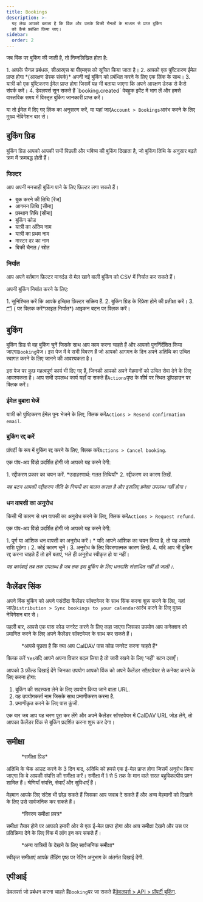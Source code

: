 ```yaml
---
title: Bookings
description: >-
  यह लेख आपको बताता है कि विंक और उसके बिक्री चैनलों के माध्यम से प्राप्त बुकिंग
  को कैसे प्रबंधित किया जाए।
sidebar:
  order: 2
---
```


जब विंक पर बुकिंग की जाती है, तो निम्नलिखित होता है:

<Steps>
  1. आपके चैनल प्रबंधक, सीआरएस या पीएमएस को सूचित किया जाता है।
  2. आपको एक पुष्टिकरण ईमेल प्राप्त होगा *(आरक्षण डेस्क संपर्क)* अपनी नई बुकिंग को प्रबंधित करने के लिए एक लिंक के साथ।
  3. यात्री को एक पुष्टिकरण ईमेल प्राप्त होगा जिसमें यह भी बताया जाएगा कि अपने आरक्षण डेस्क से कैसे संपर्क करें।
  4. डेवलपर्स सुन सकते हैं `booking.created` वेबहुक इवेंट में भाग लें और हमसे वास्तविक समय में विस्तृत बुकिंग जानकारी प्राप्त करें।
</Steps>


या तो ईमेल में दिए गए लिंक का अनुसरण करें, या यहां जाएं`Account > Bookings`आरंभ करने के लिए मुख्य नेविगेशन बार से।

## बुकिंग ग्रिड

बुकिंग ग्रिड आपको आपकी सभी पिछली और भविष्य की बुकिंग दिखाता है, जो बुकिंग तिथि के अनुसार बढ़ते क्रम में क्रमबद्ध होती हैं।

### फिल्टर

आप अपनी मनचाही बुकिंग पाने के लिए फ़िल्टर लगा सकते हैं।

* बुक करने की तिथि \[रेंज]
* आगमन तिथि \[सीमा]
* प्रस्थान तिथि \[सीमा]
* बुकिंग कोड
* यात्री का अंतिम नाम
* यात्री का प्रथम नाम
* मास्टर दर का नाम
* बिक्री चैनल / स्रोत

### निर्यात

आप अपने वर्तमान फ़िल्टर मानदंड से मेल खाने वाली बुकिंग को CSV में निर्यात कर सकते हैं।

अपनी बुकिंग निर्यात करने के लिए:

<Steps>
  1. सुनिश्चित करें कि आपके इच्छित फ़िल्टर सक्रिय हैं.
  2. बुकिंग ग्रिड के रिफ्रेश होने की प्रतीक्षा करें।
  3. 🗂️ ( पर क्लिक करें*फ़ाइल निर्यात*) आइकन बटन पर क्लिक करें।
</Steps>


## बुकिंग

बुकिंग ग्रिड से वह बुकिंग चुनें जिसके साथ आप काम करना चाहते हैं और आपको पुनर्निर्देशित किया जाएगा`Booking`पेज। इस पेज में वे सभी विवरण हैं जो आपको आगमन के दिन अपने अतिथि का उचित स्वागत करने के लिए जानने की आवश्यकता है।

इस पेज पर कुछ महत्वपूर्ण कार्य भी दिए गए हैं, जिनकी आपको अपने मेहमानों को उचित सेवा देने के लिए आवश्यकता है। आप सभी उपलब्ध कार्य यहाँ पा सकते हैं`Actions`पृष्ठ के शीर्ष पर स्थित ड्रॉपडाउन पर क्लिक करें।

### ईमेल दुबारा भेजें

यात्री को पुष्टिकरण ईमेल पुनः भेजने के लिए, क्लिक करें`Actions > Resend confirmation email`.

### बुकिंग रद्द करें

प्रॉपर्टी के रूप में बुकिंग रद्द करने के लिए, क्लिक करें`Actions > Cancel booking`.

एक पॉप-अप विंडो प्रदर्शित होगी जो आपको यह करने देगी:

<Steps>
  1. रद्दीकरण प्रकार का चयन करें. *उदाहरणार्थ: गलत तिथियाँ*
  2. रद्दीकरण का कारण लिखें.
</Steps>


*यह बटन आपकी रद्दीकरण नीति के नियमों का पालन करता है और इसलिए हमेशा उपलब्ध नहीं होगा।*

### धन वापसी का अनुरोध

किसी भी कारण से धन वापसी का अनुरोध करने के लिए, क्लिक करें`Actions > Request refund`.

एक पॉप-अप विंडो प्रदर्शित होगी जो आपको यह करने देगी:

<Steps>
  1. पूर्ण या आंशिक धन वापसी का अनुरोध करें।
     * यदि आपने आंशिक का चयन किया है, तो यह आपसे राशि पूछेगा।
  2. कोई कारण चुनें।
  3. अनुरोध के लिए विवरणात्मक कारण लिखें.
  4. यदि आप भी बुकिंग रद्द करना चाहते हैं तो हमें बताएं, भले ही अनुरोध स्वीकृत हो या नहीं।
</Steps>


*यह कार्रवाई तब तक उपलब्ध है जब तक इस बुकिंग के लिए धनराशि संसाधित नहीं हो जाती।*.

## कैलेंडर सिंक

अपने विंक बुकिंग को अपने पसंदीदा कैलेंडर सॉफ्टवेयर के साथ सिंक करना शुरू करने के लिए, यहां जाएं`Distribution > Sync bookings to your calendar`आरंभ करने के लिए मुख्य नेविगेशन बार से।

पहली बार, आपसे एक पास कोड जनरेट करने के लिए कहा जाएगा जिसका उपयोग आप कनेक्शन को प्रमाणित करने के लिए अपने कैलेंडर सॉफ्टवेयर के साथ कर सकते हैं।

<figure>
  <CloudinaryImage width="350" height="188" resize="scale" quality="best" alt="पास कोड जनरेट करें" src="academy/caldav-pass-code" errorImage="noimage_opaque_nyrtl0.png" />

  <figcaption>*आपसे पूछता है कि क्या आप CalDAV पास कोड जनरेट करना चाहते हैं*</figcaption>
</figure>


क्लिक करें `Yes`यदि आपने अपना विचार बदल लिया है तो जारी रखने के लिए 'नहीं' बटन दबाएँ।

आपको 3 फ़ील्ड दिखाई देंगे जिनका उपयोग आपको विंक को अपने कैलेंडर सॉफ़्टवेयर से कनेक्ट करने के लिए करना होगा:

1. बुकिंग की सदस्यता लेने के लिए उपयोग किया जाने वाला URL.
2. वह उपयोगकर्ता नाम जिसके साथ प्रमाणीकरण करना है.
3. प्रमाणीकृत करने के लिए पास कुंजी.

एक बार जब आप यह चरण पूरा कर लेंगे और अपने कैलेंडर सॉफ्टवेयर में CalDAV URL जोड़ लेंगे, तो आपका कैलेंडर विंक से बुकिंग प्रदर्शित करना शुरू कर देगा।

## समीक्षा

<figure>
  <CloudinaryImage width="700" height="151" resize="scale" quality="best" alt="समीक्षा ग्रिड" src="academy/reviews" errorImage="noimage_opaque_nyrtl0.png" />

  <figcaption>*समीक्षा ग्रिड*</figcaption>
</figure>


अतिथि के चेक आउट करने के 3 दिन बाद, अतिथि को हमसे एक ई-मेल प्राप्त होगा जिसमें अनुरोध किया जाएगा कि वे आपकी संपत्ति की समीक्षा करें। समीक्षा में 1 से 5 तक के मान वाले सरल बहुविकल्पीय प्रश्न शामिल हैं। श्रेणियाँ संपत्ति, सेवाएँ और सुविधाएँ हैं।

मेहमान आपके लिए संदेश भी छोड़ सकते हैं जिसका आप जवाब दे सकते हैं और अन्य मेहमानों को दिखाने के लिए उसे सार्वजनिक कर सकते हैं।

<figure>
  <CloudinaryImage width="700" height="421" resize="scale" quality="best" alt="समीक्षा स्वीकृत करें" src="academy/review-details" errorImage="noimage_opaque_nyrtl0.png" />

  <figcaption>*विवरण समीक्षा प्रपत्र*</figcaption>
</figure>


समीक्षा तैयार होने पर आपको हमारी ओर से एक ई-मेल प्राप्त होगा और आप समीक्षा देखने और उस पर प्रतिक्रिया देने के लिए विंक में लॉग इन कर सकते हैं।

<figure>
  <CloudinaryImage width="350" height="355" resize="scale" quality="best" alt="सार्वजनिक समीक्षा" src="academy/public-review" errorImage="noimage_opaque_nyrtl0.png" />

  <figcaption>*अन्य यात्रियों के देखने के लिए सार्वजनिक समीक्षा*</figcaption>
</figure>


स्वीकृत समीक्षाएं आपके लैंडिंग पृष्ठ पर रेटिंग अनुभाग के अंतर्गत दिखाई देंगी.

## एपीआई

डेवलपर्स जो प्रबंधन करना चाहते हैं`Booking`पर जा सकते हैं[डेवलपर्स > API > प्रॉपर्टी बुकिंग](/developers/apis/#property-booking-api).

